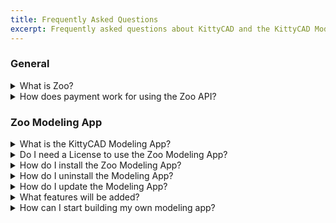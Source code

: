 ```yaml
---
title: Frequently Asked Questions
excerpt: Frequently asked questions about KittyCAD and the KittyCAD Modeling App.
---
```


### General

<details>
  <summary>What is Zoo?</summary>

    KittyCAD is an infrastructure company that is building a platform for the future of design and manufacturing. Check out our current products, the [design API](https://kittycad.io/design-api), the [modeling app](https://kittycad.io/geometry-engine), and the [GLTF Format extension](https://kittycad.io/gltf-format-extension).

</details>

<details>
  <summary>How does payment work for using the Zoo API?</summary>

    Our APIs and tools have pay-as-you-go pricing. You get 40 free minutes of API access per month, followed by a cost of $0.50 per minute for additional usage. When you make a POST api call, you are paying for the server time it took to complete that request. You can find more information on our pricing [here](https://zoo.dev/pricing).

</details>

### Zoo Modeling App

<details>
    <summary>What is the KittyCAD Modeling App?</summary>

    The KittyCAD Modeling App (KCMA) is an open-source CAD modeling software that blends the power of code-CAD applications with traditional CAD software workstlyles. KCMA is built on top of the [KittyCAD Geometry Engine](https://kittycad.io/geometry-engine).

</details>

<details>
  <summary>Do I need a License to use the Zoo Modeling App? </summary>

    No, you do not need a license like traditional CAD software. To use the Zoo Modeling App, simply visit our [download page](https://zoo.dev/modeling-app/download) and download the appropriate application for your OS. Start modeling right now.

</details>

<details>
    <summary>How do I install the Zoo Modeling App?</summary>
    
    To install the Zoo Modeling App, visit our [download page](https://zoo.dev/modeling-app/download) and download the appropriate application for your OS. Once downloaded, click on the download file and install the application.

</details>

<details>
    <summary>How do I uninstall the Modeling App?</summary>
    
    To uninstall the Modeling App, simply delete the application from your computer. If you are on Windows, you can uninstall the application from the Control Panel.

</details>

<details>
    <summary>How do I update the Modeling App?</summary>
    
    If you already have the Modeling App downloaded on your computer, you should be prompted the next time you open the application to update to the newest version. If you do not get prompted, visit the [download page](https://zoo.dev/modeling-app/download) and download the newest version of the Zoo Modeling App. This will overwrite the old version.

</details>

<details>
    <summary>What features will be added?</summary>
    
    You can find our roadmap [here](https://github.com/KittyCAD/modeling-app/issues/729). These are the necessary features to achieve v1.0.0.

</details>

<details>
    <summary>How can I start building my own modeling app?</summary>
    
    You can start using our design API at any time. We have created a starter tutorial for anyone to get started. You can find it [here](https://zoo.dev/docs/tutorials/websocket-tutorial).

</details>